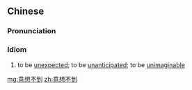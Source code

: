 ==Chinese==
{{zh-forms|type=22}}

===Pronunciation===
{{zh-pron
|m=yìxiǎng不dào
|c=ji3 soeng2 bat1 dou3-2
|cat=id
}}

===Idiom===
{{zh-idiom}}

# to be [[unexpected]]; to be [[unanticipated]]; to be [[unimaginable]]

[[mg:意想不到]]
[[zh:意想不到]]